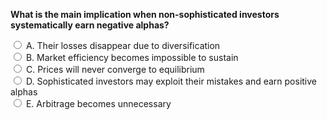 ::: {.question-block}

<form onsubmit="event.preventDefault(); checkAnswer('module5_mcq_q77')" data-correct-answer="D">
<strong style="display: block;">What is the main implication when non-sophisticated investors systematically earn negative alphas?</strong>

<label><input type="radio" name="module5_mcq_q77" value="A"> A. Their losses disappear due to diversification</label><br>
<label><input type="radio" name="module5_mcq_q77" value="B"> B. Market efficiency becomes impossible to sustain</label><br>
<label><input type="radio" name="module5_mcq_q77" value="C"> C. Prices will never converge to equilibrium</label><br>
<label><input type="radio" name="module5_mcq_q77" value="D"> D. Sophisticated investors may exploit their mistakes and earn positive alphas</label><br>
<label><input type="radio" name="module5_mcq_q77" value="E"> E. Arbitrage becomes unnecessary</label><br>
</form>

<div id="feedback-module5_mcq_q77" class="feedback" data-status="" style="display:none;">
✅ Correct: D. When some investors consistently underperform due to biases, it creates opportunities for more sophisticated investors to take the opposite side and earn positive alphas.
</div>

:::
